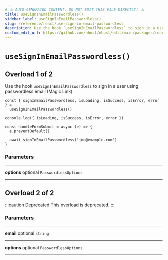```yaml
---
# ⚠️ AUTO-GENERATED CONTENT. DO NOT EDIT THIS FILE DIRECTLY! ⚠️
title: useSignInEmailPasswordless()
sidebar_label: useSignInEmailPasswordless()
slug: /reference/react/use-sign-in-email-passwordless
description: Use the hook `useSignInEmailPasswordless` to sign in a user using passwordless email (Magic Link).
custom_edit_url: https://github.com/nhost/nhost/edit/main/packages/react/src/useSignInEmailPasswordless.ts#L40
---
```


# `useSignInEmailPasswordless()`

## Overload 1 of 2

Use the hook `useSignInEmailPasswordless` to sign in a user using passwordless email (Magic Link).

```tsx
const { signInEmailPasswordless, isLoading, isSuccess, isError, error } =
  useSignInEmailPasswordless()

console.log({ isLoading, isSuccess, isError, error })

const handleFormSubmit = async (e) => {
  e.preventDefault()

  await signInEmailPasswordless('joe@example.com')
}
```

### Parameters

---

**<span className="parameter-name">options</span>** <span className="optional-status">optional</span> `PasswordlessOptions`

---

## Overload 2 of 2

:::caution Deprecated
This overload is deprecated.
:::

### Parameters

---

**<span className="parameter-name">email</span>** <span className="optional-status">optional</span> `string`

---

**<span className="parameter-name">options</span>** <span className="optional-status">optional</span> `PasswordlessOptions`

---
